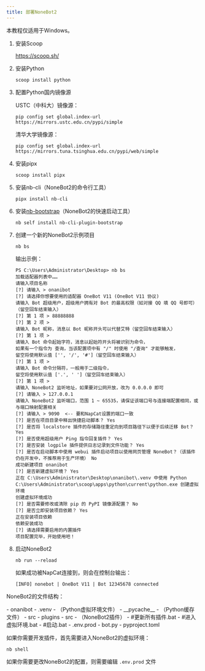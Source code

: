 ```yaml
---
title: 部署NoneBot2
---
```



<LinkCard
  title="NoneBot2 - 官网"
  href="https://nonebot.dev/docs/"
  target="_blank"
  description="NoneBot2 是一个现代、跨平台、可扩展的 Python 聊天机器人框架"
/>


<Aside type="caution">本教程仅适用于Windows。</Aside>

<Steps>

1. 安装Scoop

    https://scoop.sh/

2. 安装Python

    ```shell
    scoop install python
    ```


3. 配置Python国内镜像源

    USTC（中科大）镜像源：
    ```shell
    pip config set global.index-url https://mirrors.ustc.edu.cn/pypi/simple
    ```

    清华大学镜像源：
    ```shell
    pip config set global.index-url https://mirrors.tuna.tsinghua.edu.cn/pypi/web/simple
    ```

4. 安装pipx

    ```shell
    scoop install pipx
    ```

5. 安装nb-cli（NoneBot2的命令行工具）

    ```shell
    pipx install nb-cli
    ```

6. 安装[nb-bootstrap](https://github.com/lgc-NB2Dev/nb-cli-plugin-bootstrap)（NoneBot2的快速启动工具）

    ```shell
    nb self install nb-cli-plugin-bootstrap
    ```
7. 创建一个新的NoneBot2示例项目

    ```shell
    nb bs
    ```

    输出示例：
    ```shell    
    PS C:\Users\Administrator\Desktop> nb bs
    加载适配器列表中……
    请输入项目名称
    [?] 请输入 > onanibot
    [?] 请选择你想要使用的适配器 OneBot V11 (OneBot V11 协议)
    请输入 Bot 超级用户，超级用户拥有对 Bot 的最高权限（如对接 QQ 填 QQ 号即可）（留空回车结束输入）
    [?] 第 1 项 > 88888888
    [?] 第 2 项 >
    请输入 Bot 昵称，消息以 Bot 昵称开头可以代替艾特（留空回车结束输入）
    [?] 第 1 项 >
    请输入 Bot 命令起始字符，消息以起始符开头将被识别为命令，
    如果有一个指令为 查询，当该配置项中有 "/" 时使用 "/查询" 才能够触发，
    留空将使用默认值 ['', '/', '#']（留空回车结束输入）
    [?] 第 1 项 >
    请输入 Bot 命令分隔符，一般用于二级指令，
    留空将使用默认值 ['.', ' ']（留空回车结束输入）
    [?] 第 1 项 >
    请输入 NoneBot2 监听地址，如果要对公网开放，改为 0.0.0.0 即可
    [?] 请输入 > 127.0.0.1
    请输入 NoneBot2 监听端口，范围 1 ~ 65535，请保证该端口号与连接端配置相同，或与端口映射配置相关
    [?] 请输入 > 9090  <-- 要和NapCat设置的端口一致
    [?] 是否在项目目录中释出快捷启动脚本？ Yes
    [?] 是否将 localstore 插件的存储路径重定向到项目路径下以便于后续迁移 Bot？ Yes
    [?] 是否使用超级用户 Ping 指令回复插件？ Yes
    [?] 是否安装 logpile 插件提供日志记录到文件功能？ Yes
    [?] 是否在启动脚本中使用 webui 插件启动项目以使用网页管理 NoneBot？（该插件仍在开发中，不推荐用于生产环境） No
    成功新建项目 onanibot
    [?] 是否新建虚拟环境？ Yes
    正在 C:\Users\Administrator\Desktop\onanibot\.venv 中使用 Python C:\Users\Administrator\scoop\apps\python\current\python.exe 创建虚拟环境
    创建虚拟环境成功
    [?] 是否需要修改或清除 pip 的 PyPI 镜像源配置？ No
    [?] 是否立即安装项目依赖？ Yes
    正在安装项目依赖
    依赖安装成功
    [?] 请选择需要启用的内置插件
    项目配置完毕，开始使用吧！
    ```

8. 启动NoneBot2

    ```shell
    nb run --reload
    ```

    如果成功被NapCat连接到，则会在控制台输出：

    ```shell
    [INFO] nonebot | OneBot V11 | Bot 12345678 connected
    ```
</Steps>

NoneBot2的文件结构：

<FileTree>
- onanibot
    - .venv
        - （Python虚拟环境文件）
    - __pycache__
        - （Python缓存文件）
    - src
        - plugins
            - src
                - （NoneBot2插件）
    - #更新所有插件.bat
    - #进入虚拟环境.bat
    - #启动.bat
    - .env.prod
    - bot.py
    - pyproject.toml
</FileTree>

如果你需要开发插件，首先需要进入NoneBot2的虚拟环境：

```shell
nb shell
```

如果你需要更改NoneBot2的配置，则需要编辑 `.env.prod` 文件